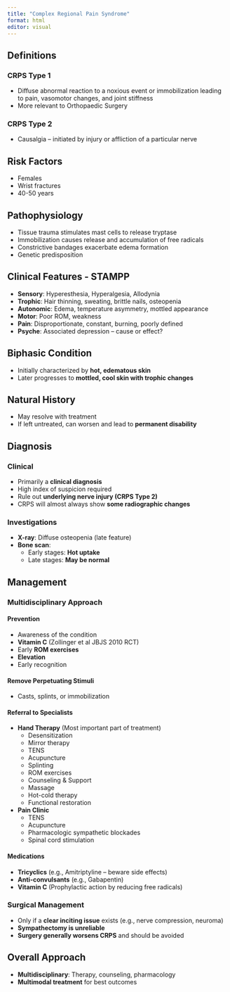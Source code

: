 ```yaml
---
title: "Complex Regional Pain Syndrome"
format: html
editor: visual
---
```


## Definitions
### CRPS Type 1
- Diffuse abnormal reaction to a noxious event or immobilization leading to pain, vasomotor changes, and joint stiffness
- More relevant to Orthopaedic Surgery

### CRPS Type 2
- Causalgia – initiated by injury or affliction of a particular nerve

## Risk Factors
- Females
- Wrist fractures
- 40-50 years

## Pathophysiology
- Tissue trauma stimulates mast cells to release tryptase
- Immobilization causes release and accumulation of free radicals
- Constrictive bandages exacerbate edema formation
- Genetic predisposition

## Clinical Features - **STAMPP**
- **Sensory**: Hyperesthesia, Hyperalgesia, Allodynia  
- **Trophic**: Hair thinning, sweating, brittle nails, osteopenia  
- **Autonomic**: Edema, temperature asymmetry, mottled appearance  
- **Motor**: Poor ROM, weakness  
- **Pain**: Disproportionate, constant, burning, poorly defined  
- **Psyche**: Associated depression – cause or effect?  

## Biphasic Condition
- Initially characterized by **hot, edematous skin**
- Later progresses to **mottled, cool skin with trophic changes**

## Natural History
- May resolve with treatment
- If left untreated, can worsen and lead to **permanent disability**

## Diagnosis
### Clinical
- Primarily a **clinical diagnosis**
- High index of suspicion required
- Rule out **underlying nerve injury (CRPS Type 2)**
- CRPS will almost always show **some radiographic changes**

### Investigations
- **X-ray**: Diffuse osteopenia (late feature)
- **Bone scan**:  
  - Early stages: **Hot uptake**  
  - Late stages: **May be normal**

## Management
### **Multidisciplinary Approach**
#### **Prevention**
- Awareness of the condition
- **Vitamin C** (Zollinger et al JBJS 2010 RCT)
- Early **ROM exercises**
- **Elevation**
- Early recognition

#### **Remove Perpetuating Stimuli**
- Casts, splints, or immobilization

#### **Referral to Specialists**
- **Hand Therapy** (Most important part of treatment)
  - Desensitization
  - Mirror therapy
  - TENS
  - Acupuncture
  - Splinting
  - ROM exercises
  - Counseling & Support
  - Massage
  - Hot-cold therapy
  - Functional restoration

- **Pain Clinic**
  - TENS
  - Acupuncture
  - Pharmacologic sympathetic blockades
  - Spinal cord stimulation

#### **Medications**
- **Tricyclics** (e.g., Amitriptyline – beware side effects)
- **Anti-convulsants** (e.g., Gabapentin)
- **Vitamin C** (Prophylactic action by reducing free radicals)

### **Surgical Management**
- Only if a **clear inciting issue** exists (e.g., nerve compression, neuroma)
- **Sympathectomy is unreliable**
- **Surgery generally worsens CRPS** and should be avoided

## **Overall Approach**
- **Multidisciplinary**: Therapy, counseling, pharmacology
- **Multimodal treatment** for best outcomes
